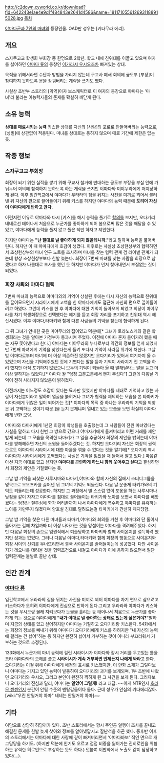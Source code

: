http://c2down.cyworld.co.kr/download?fid=642243e1ae4e9d1f484843e2641d4586&name=1811710556126931188915028.jpg
[[목차]]

[[야마다군과 7인의 마녀]]의 등장인물. OAD판 성우는 [키타무라 에리]. 

== 개요 ==
스자쿠고교 학생회 부회장 중 한명으로 2학년. 
학교 내에 친위대를 이끌고 있으며 여자를 싫어하던 [[야마다 류]]의 동창인 [[이가라시 우시오]]조차 빠져있는 상대.

목적을 위해서라면 수단과 방법을 가리지 않는데 구교사 폐쇄 회의에 궁도부 [부장]이 참여하지 못하도록 문을 잠궈버리는 계략을 쓰기도 했다. 

사실상 초반부 스토리의 [악역]이자 보스캐릭터로 이 여자의 등장으로 야마다는 '마녀'라 불리는 이능력자들의 존재를 확실히 깨닫게 된다.

== 소유 능력 ==
'''상대를 매료시키는 능력'''
키스한 상대를 자신의 [사랑]의 포로로 만들어버리는 능력으로, [성별]에 상관없이 적용된다. 마녀를 상대로는 통하지 않으며 매료 기간에 제한은 없는 듯. 

== 작중 행보 ==
=== 스자쿠고교 부회장 ===
회장이 되기 위한 실적을 쌓기 위해 구교사 철거에 반대하는 궁도부 부장을 부실 안에 가둬두어 회의에 참석하지 못하도록 하는 계락을 쓰지만 야마다와 미야무라에게 저지당하게 된다. 이후 임간학교에서 야마다가 우라라의 짐을 뒤지는 사진을 미끼로 꾀어서 불러낸 뒤 자신의 편으로 끌어들이기 위해 키스를 하지만 야마다의 능력 때문에 '''도리어 자신이 야마다에게 반하고 만다.'''

이런저런 이유로 야마다와 다시 [키스]를 해서 능력을 풀기로 [[합의]]를 보지만, 오다기리 네네로선 태어나서 처음으로 누군가를 좋아하게 되어 봄으로써 많은 것을 깨달을 수 있었고, 야마다에게 능력을 풀지 않고 풀은 척만 하자고 제안한다.

하지만 야마다는 '''"난 절대로 널 좋아하게 되지 않을테니까."'''라고 말하며 능력을 풀어버린다. 하지만 이 때 야마다에게 호감이 생겼다. 이후로는 사실상 초상현상부와 협력하면서 초상현상부의 마녀 연구 노트를 조사하며 마녀를 찾는 협력 관계 겸 라이벌 관계가 되는데 항상 초상현상부보다 한발 늦는다. 회장이 7번째 마녀를 찾는 사람을 회장으로 삼겠다고 하자 나름대로 조사를 했던 듯 하지만 야마다가 먼저 찾아내면서 부질없는 짓이 되었다.
=== 회장 사퇴와 야마다 협력 === 
7번째 마녀의 능력으로 야마다와의 기억이 상실된 후에는 다시 자신의 능력으로 친위대를 끌어모으면서 시라이시에게 고백을 한 야마다에게도 접근해 자신의 편으로 끌어들이려고 하였다. 그런데 키스를 한 후 야마다에 대한 기억이 돌아오게 되었고 회장이 미야무라를 차기 학생회장으로 선택했다는 얘기를 듣고 회장 자리를 포기하고 친위대 역시 해산시켰다. 이후 야마다,타마키와 함께 다른 사람들의 기억을 찾는데 협력하게 된다.

그 뒤 그녀가 안내한 곳은 미야무라의 집이였고 덕분에[* 그녀가 토라노스케와 같은 학생회라는 것을 알아본 가정부가 통과시켜 주었다. 이전에 야마다 혼자 들어가려 했을 때는 자꾸 쫓아냈다고 한다.] 야마다는 미야무라의 누나로부터 약간의 정보를 얻게 되었지만 7번째 마녀에게 기억을 찾았다는게 들켜 또다시 기억이 사라질 위기에 처한다. 그날 밤 야마다로부터 마녀에 더 이상 의존하진 않겠지만 오다기리가 있어서 여기까지 올 수 있었으며 자신을 기억해주었던 것에 기뻣다는 말을 듣자 기억이 사라지기 전 고백을 하려 했지만 아직 포기하지 않았으니 모두의 기억이 되돌아 올 때 말해달라는 말을 듣고 더이상 말하지는 않았다.[* 야마다 왈 "엄청 고분고분해서 왠지 무섭다"] 그런데 다음날 기억이 전혀 사라지지 않았음이 밝혀졌다.

이전까지는 어느정도 호감이 있다는 묘사만 있었지만 야마다를 제대로 기억하고 있는 사람이 자신뿐이라고 말하며 얼굴을 붉히거나 그녀가 협력을 제의하는 모습을 본 타마키가 야마다에게 귀찮은 일이 되어가는 것[* 야마다의 목적 중 하나는 우라라의 기억을 되찾은 뒤 고백하는 것이기 때문.]을 눈치 못채냐며 열내고 있는 모습을 보면 확실히 야마다에게 반한 모양.

야마다와 타마키에게 1년전 회장이 학생들을 호출했는데 그 사람들이 전원 마녀였다는 사실을 말하고 다시 한번 그 방으로 갔으나 야마자키에게 들켜버리고 어떤 거래를 제안받게 되는데 그 모습을 목격한 타마키가 그 일을 추궁하자 회장의 제안을 밝히는데 야마다를 방해해주면 자신의 소원을 들어주겠다는 것. 하지만 오다기리 자신은 회장의 권력으로도 야마다의 시라이시에 대한 마음을 꺾을 수 없다는 것을 알기에[* 오다기리 역시 야마다가 시라이시에게 고백했다는 사실은 기억을 잃었을 때 들어서 알고 있다.] 마음같아선 지금 이대로 있고 싶지만 '''야마다를 곤란하게 하느니 함께 웃어주고 싶다'''고 결심하면서 회장의 제안은 거절했다는 듯. 

그날 밤 기억을 되찾은 사루시마와 타마키,야마다와 함께 자신의 집에서 스터디그룹을 명목으로 오오츠카를 끌어낸 뒤 그녀의 기억도 되돌린다. 다음 날 운좋게 타키가와의 기억도 되돌리는데 성공한다. 하지만 그 과정에서 별 스스럼 없이 포옹을 하는 사루시마나 낮잠을 같이 자자고 야마다를 침대로 끌어들이는 타키가와 노아를 보면서 야마다를 빼앗겼다는 엄청난 질투심에 화가 머리끝까지 나서 야마다에게 복수하고 야마다를 유혹하는 노아를 가만두지 않겠다며 양호실 침대로 달려드는걸 타마키에게 간신히 제지당함.

그날 밤 기억을 찾은 다른 마녀들과 타마키,야마다와 회의를 거친 후 야마다와 단 둘이서 돌아가는 길에 차일까봐 더 이상 나아가는 것을 망설이는 야마다를 격려해주었다. 하지만 다음날 회장의 손으로 임원직에서 퇴출당하고 타마키와 함께 사이온지를 설득하려 했지만 성과는 없었다. 그러나 다음날 야마다,타마키와 함께 회장의 행동으로 사이온지와 회장 사이의 신뢰를 무너뜨리면서 결국 사이온지를 끌어들이는데 성공했다. 다만 사이온지가 레오나를 데려올 것을 협력조건으로 내걸고 야마다가 이에 응하지 않으면서 일단 협력관계는 불발로 끝난 상태.

== 인간 관계 == 
=== [[야마다 류]] ===
임간학교에서 우라라의 짐을 뒤지는 사진을 미끼로 꾀어 야마다를 자기 편으로 삼으려고 키스하다가 오히려 야마다에게 진심으로 반하게 된다.그리고 우라라와 야마다가 키스하는 것을 우시오랑 몰래 지켜보다가 눈물을 흘리는 등 태어나서 처음으로 누군가를 좋아하게 되는 것으로 야마다에게 '''"내가 이대로 널 좋아하는 상태로 있는게 싫은거야?"'''말하며 지금의 상태를 있고 싶어하지만 야마다는 거절하고 오다기리랑 키스한다. 54화에서는 회장의 정보를 빼내기 위해 야마다가 오다기리에게 키스를 하려지만 "내 자신의 능력에 걸리는 건 싫어"하는 등 하지만 완전히 싫어서 거부하는 것이 아니라 부끄러워서 거부하는 것으로 추정된다. 

133화에서 누군가의 마녀 능력에 걸린 시라이시가 야마다와 잠시 거리를 두고있는 틈을 틈타 야마다와의 오해를 풀고 '''시라이시가 계속 거부하면 언제든지 나에게 와라'''고 한다. 오다기리는 이걸 위해 야마다에게 애정의 표시로 키스했지만, 이 만화 소재가 그렇다보니 야마다는 가지고 있던 능력이 발동하여 오다기리의 과거를 보게되며, 1부 초반에 나왔던 오다기리와 우시오, 그리고 본인이 완전히 찍히게 된 그 사건을 보게 된다. 그러다보니 오다기리의 진심과 달리, 야마다는 '''알았어 그럴게!''' 라고 대답. ~~이게 NTR인지 [[호라 모 젠젠]]인지 분간이 안될 수준의 멘탈갑들이다 둘다. 근데 성우가 안심의 키타에리잖아. [wiki:"우린 안될거야 아마" 네네는 안될거야 아마]~~
== 기타 == 
여담으로 상당히 허당끼가 있다. 초반 스토리에서는 항시 주인공 일행이 조사를 끝내고 해결한 문제를 한발 늦게 찾아와 정보를 알아냈답시고 잘난척을 하곤 했다. 중후반 이후의 스토리에서는 야마다에 대한 사랑에 깊이 빠져버리면서 '야마다바보' 적인 면으로 개그담당을 하기도. (하지만 덕분에 인기도 오르고 점점 비중을 잃어가는 진히로인을 위협하는 유력한 히로인으로 부상하는 듯도 하다.) 덧붙여 이만화에서 노출도 같이 담당하고 있다(...).
